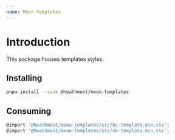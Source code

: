 ```yaml
---
name: Moon Templates
---
```


# Introduction

This package houses templates styles.

## Installing

```bash
pnpm install --save @heathmont/moon-templates
```

## Consuming

```javascript
@import '@heathmont/moon-templates/src/bc-template.min.css';
@import '@heathmont/moon-templates/src/sb-template.min.css';
```
